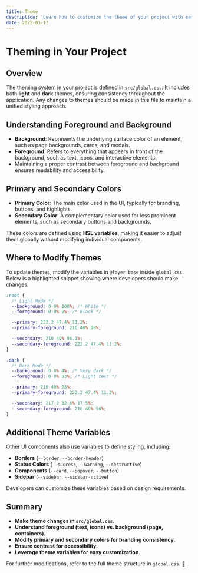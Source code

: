```yaml
---
title: Theme
description: 'Learn how to customize the theme of your project with easy-to-use CSS variables for light and dark modes. This guide covers background and foreground colors, primary and secondary branding colors, and provides a clear structure for modifying the theme to suit your design needs.'
date: 2025-03-12
---
```


# Theming in Your Project

## Overview

The theming system in your project is defined in `src/global.css`. It includes both **light** and **dark** themes, ensuring consistency throughout the application. Any changes to themes should be made in this file to maintain a unified styling approach.

## Understanding Foreground and Background

- **Background**: Represents the underlying surface color of an element, such as page backgrounds, cards, and modals.
- **Foreground**: Refers to everything that appears in front of the background, such as text, icons, and interactive elements.
- Maintaining a proper contrast between foreground and background ensures readability and accessibility.

## Primary and Secondary Colors

- **Primary Color**: The main color used in the UI, typically for branding, buttons, and highlights.
- **Secondary Color**: A complementary color used for less prominent elements, such as secondary buttons and backgrounds.

These colors are defined using **HSL variables**, making it easier to adjust them globally without modifying individual components.

## Where to Modify Themes

To update themes, modify the variables in `@layer base` inside `global.css`. Below is a highlighted snippet showing where developers should make changes:

```css
:root {
  /* Light Mode */
  --background: 0 0% 100%; /* White */
  --foreground: 0 0% 9%; /* Black */

  --primary: 222.2 47.4% 11.2%;
  --primary-foreground: 210 40% 98%;

  --secondary: 210 40% 96.1%;
  --secondary-foreground: 222.2 47.4% 11.2%;
}

.dark {
  /* Dark Mode */
  --background: 0 0% 4%; /* Very dark */
  --foreground: 0 0% 93%; /* Light text */

  --primary: 210 40% 98%;
  --primary-foreground: 222.2 47.4% 11.2%;

  --secondary: 217.2 32.6% 17.5%;
  --secondary-foreground: 210 40% 98%;
}
```

## Additional Theme Variables

Other UI components also use variables to define styling, including:

- **Borders** (`--border`, `--border-header`)
- **Status Colors** (`--success`, `--warning`, `--destructive`)
- **Components** (`--card`, `--popover`, `--button`)
- **Sidebar** (`--sidebar`, `--sidebar-active`)

Developers can customize these variables based on design requirements.

## Summary

- **Make theme changes in `src/global.css`**.
- **Understand foreground (text, icons) vs. background (page, containers)**.
- **Modify primary and secondary colors for branding consistency**.
- **Ensure contrast for accessibility**.
- **Leverage theme variables for easy customization**.

For further modifications, refer to the full theme structure in `global.css`. 🚀
